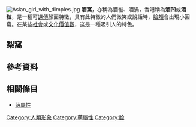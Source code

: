 {{unreferenced|time=2018-10-23T08:50:03+00:00}}
[[File:Asian_girl_with_dimples.jpg|thumb]]
'''酒窩'''，亦稱為酒靨、酒渦，香港稱為'''酒凹'''或'''酒粒'''，是一種{{fact|遵守[[孟德爾定律|孟德爾遺傳]]特性的}}可[[遺傳|遺傳]]顏面特徵，具有此特徵的人們微笑或說話時，[[臉頰|臉頰]]會出現小圓窩。在某些[[社會|社會]]或[[文化|文化]][[價值觀|價值觀]]，这是一種吸引人的特色。{{fact|酒窩的形狀、深淺，因人而異，大部分是雙側。但酒窩的形成其實是一種[[肌肉|肌肉]]上的缺陷，因為有些人的表情肌（笑肌）筋膜與口角外側部的真皮下層有點狀纖維帶相連，使得這些人只要一[[笑|笑]]，牽動到表情肌，口角外側即會呈現出圓形或卵圓形的皮膚凹陷，這就是酒窩的成因。}}

== 梨窩 ==
{{fact|酒窩為位於臉頰的凹陷，而位於嘴角的小型凹陷，則通常會被叫為梨窩。}}

== 參考資料 ==
{{reflist}}

==相關條目==
* [[萌屬性|萌屬性]]

{{Culture-stub}}
[[Category:人類形象|Category:人類形象]]
[[Category:萌屬性|Category:萌屬性]]
[[Category:脸|Category:脸]]